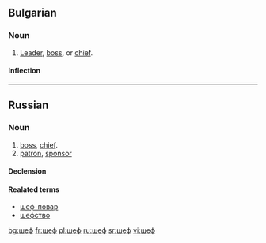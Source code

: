==Bulgarian==

===Noun===
{{infl|bg|noun}}

# [[leader|Leader]], [[boss]], or [[chief]].

====Inflection====
{{bg-noun-m-ove|шеф}}

-----

==Russian==

===Noun===
{{infl|ru|noun|tr=šef|g=m|sc=Cyrl}}

# [[boss]], [[chief]].
# [[patron]], [[sponsor]]

====Declension====
{{ru-noun1|шеф|ше́фа|ше́фы|ше́фов|ше́фу|ше́фам|ше́фа|ше́фов|ше́фом|ше́фами|о ше́фе|о ше́фах}}

====Realated terms====
* [[шеф-повар]]
* [[шефство]]

[[bg:шеф]]
[[fr:шеф]]
[[pl:шеф]]
[[ru:шеф]]
[[sr:шеф]]
[[vi:шеф]]
